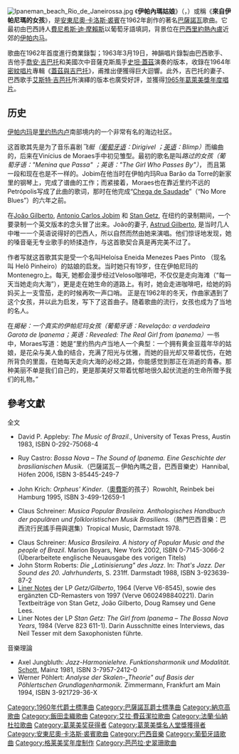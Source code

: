 [[File:Ipaneman_beach_Rio_de_Janeirossa.jpg|thumb]]
《'''伊帕內瑪姑娘'''》（{{lang-en|The Girl from Ipanema}}，{{lang-pt|Garota de Ipanema}}）或稱《'''來自伊帕尼瑪的女孩'''》，是[[安東尼奧·卡洛斯·裘賓|安東尼奧·卡洛斯·裘賓]]在1962年創作的著名[[巴薩諾瓦|巴薩諾瓦]]歌曲。它最初由巴西詩人[[費尼希斯·迪·摩賴斯|費尼希斯·迪·摩賴斯]]以葡萄牙語填詞，背景位在[[巴西|巴西]][[里約熱內盧|里約熱內盧]]近郊的[[伊帕内马_(里约热内卢)|伊帕内马]]。

歌曲在1962年首度進行商業錄製；1963年3月19日，神韻唱片錄製由巴西歌手、吉他手[[喬安·吉巴托|喬安·吉巴托]]和美國次中音薩克斯風手[[史坦·蓋茲|史坦·蓋茲]]演奏的版本，收錄在1964年[[密紋唱片|密紋唱片]]專輯《[[蓋茲與吉巴托|蓋茲與吉巴托]]》，甫推出便獲得巨大迴響。此外，吉巴托的妻子、巴西歌手[[艾斯特·吉芭托|艾斯特·吉芭托]]所演繹的版本也廣受好評，並獲得[[第7屆葛萊美獎|1965年葛萊美獎年度唱片]]。

==历史==
[[伊帕内玛|伊帕内玛]]是[[里约热内卢|里约热内卢]]南部境内的一个非常有名的海边社区。

这首歌其先是为了音乐喜剧''飞艇（[[葡萄牙语|葡萄牙语]]：Dirigível ；[[英语|英语]]：Blimp）''而编曲的，后来在Vinícius de Moraes手中初见雏型。最初的歌名是叫''路过的女孩（葡萄牙语："Menina que Passa" ；英语："The Girl Who Passes By"）''， 而且第一段和现在也是不一样的。Jobim在他当时在伊帕内玛Rua Barão da Torre的新家里的钢琴上，完成了谱曲的工作；而紧接着，Moraes也在靠近里约不远的Petrópolis写成了此曲的歌词，那时在他完成“[[Chega_de_Saudade|Chega de Saudade]]”（“No More Blues”）的六年之前。

在[[João_Gilberto|João Gilberto]], [[Antonio_Carlos_Jobim|Antonio Carlos Jobim]] 和 [[Stan_Getz|Stan Getz]], 在纽约的录制期间，一个要录制一个英文版本的念头冒了出来。João的妻子, [[Astrud_Gilberto|Astrud Gilberto]], 是当时几人中唯一一个英语说得好的巴西人，所以自然而然由她来演唱。他们惊讶地发现，她的嗓音毫无专业歌手的矫揉造作，与这首歌契合真是再完美不过了。

作者写就这首歌其实是受一个名叫Heloísa Eneida Menezes Paes Pinto （现名叫  Helô Pinheiro）的姑娘的启发。当时她只有19岁，住在伊帕尼玛的Montenegro上。每天, 她都会漫步经过Veloso咖啡吧，不仅仅是走向海滩（“每一天当她走向大海”），更是走在她生命的道路上。有时，她会走进咖啡吧，给她的妈妈买上一支雪茄，走的时候再吹一声口哨。 正是在1962年的冬天，作曲家遇到了这个女孩，并以此为启发，写下了这首曲子。随着歌曲的流行，女孩也成为了当地的名人。

在''揭秘：一个真实的伊帕尼玛女孩（葡萄牙语：Revelação: a verdadeira Garota de Ipanema；英语：Revealed: The Real Girl from Ipanema）''一书中，Moraes写道：她是“里约热内卢当地人一个典型：一个拥有黄金豆蔻年华的姑娘，是花朵与美人鱼的结合，充满了阳光与优雅，而她的目光却又带着忧伤，在她所背负的里面，在她每天走向大海的必经之路，你能感觉到那正在消逝的青春。那种美丽不单是我们自己的，更是那美好又带着忧郁地很久起伏流逝的生命所赠予我们的礼物。” 

== 參考文獻 ==
; 全文
* {{en icon}}David P. Appleby: ''The Music of Brazil.'', University of Texas Press, Austin 1983, ISBN 0-292-75068-4
* {{de icon}}Ruy Castro: ''Bossa Nova – The Sound of Ipanema. Eine Geschichte der brasilianischen Musik.''（巴薩諾瓦－伊帕內瑪之音，巴西音樂史）Hannibal, Höfen 2006, ISBN 3-85445-249-7
* {{de icon}}John Krich: ''Orpheus' Kinder''.（[[奧費斯|奧費斯]]的孩子）Rowohlt, Reinbek bei Hamburg 1995, ISBN 3-499-12659-1
* {{de icon}}Claus Schreiner: ''Musica Popular Brasileira. Anthologisches Handbuch der populären und folkloristischen Musik Brasiliens.''（熱門巴西音樂：巴西流行民謠手冊與選集）Tropical Music, Darmstadt 1978.
* Claus Schreiner: ''Musica Brasileira. A history of Popular Music and the people of Brazil''. Marion Boyars, New York 2002, ISBN 0-7145-3066-2 (Überarbeitete englische Neuausgabe des vorigen Titels)
* John Storm Roberts: ''Die „Latinisierung" des Jazz''. In: ''That's Jazz. Der Sound des 20. Jahrhunderts'', S. 231ff. Darmstadt 1988, ISBN 3-923639-87-2
* [[Liner_Notes|Liner Notes]] der LP ''Getz/Gilberto'', 1964 (Verve V6-8545), sowie des ergänzten CD-Remasters von 1997 (Verve 0602498840221). Darin Textbeiträge von Stan Getz, João Gilberto, Doug Ramsey und Gene Lees.
* Liner Notes der LP ''Stan Getz: The Girl from Ipanema – The Bossa Nova Years'', 1984 (Verve 823 611-1). Darin Ausschnitte eines Interviews, das Neil Tesser mit dem Saxophonisten führte.
; 音樂理論
* Axel Jungbluth: ''Jazz-Harmonielehre. Funktionsharmonik und Modalität.'' [[碩特音樂|Schott]], Mainz 1981, ISBN 3-7957-2412-0
* Werner Pöhlert: ''Analyse der Skalen-„Theorie" auf Basis der Pöhlertschen Grundlagenharmonik.'' Zimmermann, Frankfurt am Main 1994, ISBN 3-921729-36-X

{{DEFAULTSORT:Girl From Ipanema, The}}
[[Category:1960年代爵士標準曲|Category:1960年代爵士標準曲]]
[[Category:巴薩諾瓦爵士標準曲|Category:巴薩諾瓦爵士標準曲]]
[[Category:納京高歌曲|Category:納京高歌曲]]
[[Category:飯田圭織歌曲|Category:飯田圭織歌曲]]
[[Category:艾拉·費茲潔拉歌曲|Category:艾拉·費茲潔拉歌曲]]
[[Category:法蘭·仙納杜拉歌曲|Category:法蘭·仙納杜拉歌曲]]
[[Category:葛莱美奖获得者|Category:葛莱美奖获得者]]
[[Category:葛萊美獎名人堂獎獲得者|Category:葛萊美獎名人堂獎獲得者]]
[[Category:安東尼奧·卡洛斯·裘賓歌曲|Category:安東尼奧·卡洛斯·裘賓歌曲]]
[[Category:巴西音樂|Category:巴西音樂]]
[[Category:葡萄牙語歌曲|Category:葡萄牙語歌曲]]
[[Category:格莱美奖年度制作|Category:格莱美奖年度制作]]
[[Category:芭芭拉·史翠珊歌曲|Category:芭芭拉·史翠珊歌曲]]
